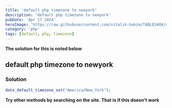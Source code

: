 ---
title: 'default php timezone to newyork'
description: 'default php timezone to newyork'
pubDate: 'Apr 17 2024'
heroImage: 'https://raw.githubusercontent.com/vitalik-hakim/TABLES404/main/error_b/php.png'
category: 'php'
tags: [default, php, timezone]
---

**The solution for this is noted below**

## default php timezone to newyork

### Solution

```php
date_default_timezone_set("America/New_York");
```
**Try other methods by searching on the site. That is if this doesn't work**
